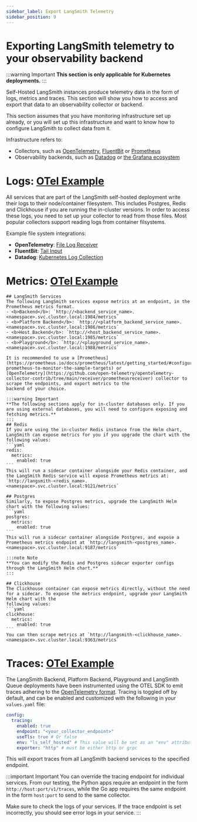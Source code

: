 ```yaml
---
sidebar_label: Export LangSmith Telemetry
sidebar_position: 9
---
```


# Exporting LangSmith telemetry to your observability backend

:::warning Important
**This section is only applicable for Kubernetes deployments.**
:::

Self-Hosted LangSmith instances produce telemetry data in the form of logs, metrics and traces. This section will show you how to access and export that data to
an observability collector or backend.

This section assumes that you have monitoring infrastructure set up already, or you will set up this infrastructure and want to know how to configure LangSmith to collect data from it.

Infrastructure refers to:

- Collectors, such as [OpenTelemetry](https://opentelemetry.io/docs/collector/), [FluentBit](https://docs.fluentbit.io/manual) or [Prometheus](https://prometheus.io/)
- Observability backends, such as [Datadog](https://www.datadoghq.com/) or [the Grafana ecosystem](https://grafana.com/)

# Logs: [OTel Example](./langsmith_collector#logs)

All services that are part of the LangSmith self-hosted deployment write their logs to their node/container filesystem. This includes Postgres, Redis and Clickhouse if you are running the in-cluster versions.
In order to access these logs, you need to set up your collector to read from those files. Most popular collectors support reading logs from container filsystems.

Example file system integrations:

- **OpenTelemetry**: [File Log Receiver](https://github.com/open-telemetry/opentelemetry-collector-contrib/tree/main/receiver/filelogreceiver)
- **FluentBit**: [Tail Input](https://docs.fluentbit.io/manual/pipeline/inputs/tail)
- **Datadog**: [Kubernetes Log Collection](https://docs.datadoghq.com/containers/kubernetes/log/?tab=datadogoperator)

# Metrics: [OTel Example](./langsmith_collector#metrics)

    ## LangSmith Services
    The following LangSmith services expose metrics at an endpoint, in the Prometheus metrics format.
    - <b>Backend</b>: `http://<backend_service_name>.<namespace>.svc.cluster.local:1984/metrics`
    - <b>Platform Backend</b>: `http://<platform_backend_service_name>.<namespace>.svc.cluster.local:1986/metrics`
    - <b>Host Backend</b>: `http://<host_backend_service_name>.<namespace>.svc.cluster.local:1985/metrics`
    - <b>Playground</b>: `http://<playground_service_name>.<namespace>.svc.cluster.local:1988/metrics`

    It is recommended to use a [Prometheus](https://prometheus.io/docs/prometheus/latest/getting_started/#configure-prometheus-to-monitor-the-sample-targets) or
    [OpenTelemetry](https://github.com/open-telemetry/opentelemetry-collector-contrib/tree/main/receiver/prometheusreceiver) collector to scrape the endpoints, and export metrics to the
    backend of your choice.

    :::warning Important
    **The following sections apply for in-cluster databases only. If you are using external databases, you will need to configure exposing and fetching metrics.**
    :::
    ## Redis
    If you are using the in-cluster Redis instance from the Helm chart, LangSmith can expose metrics for you if you upgrade the chart with the following values:
    ```yaml
    redis:
      metrics:
        enabled: true
    ```
    This will run a sidecar container alongside your Redis container, and the LangSmith Redis service will expose Prometheus metrics at: `http://langsmith-<redis_name>.<namespace>.svc.cluster.local:9121/metrics`

    ## Postgres
    Similarly, to expose Postgres metrics, upgrade the LangSmith Helm chart with the following values:
    ```yaml
    postgres:
      metrics:
        enabled: true
    ```
    This will run a sidecar container alongside Postgres, and expose a Prometheus metrics endpoint at `http://langsmith-<postgres_name>.<namespace>.svc.cluster.local:9187/metrics`

    :::note Note
    **You can modify the Redis and Postgres sidecar exporter configs through the LangSmith Helm chart.**
    :::

    ## Clickhouse
    The Clickhouse container can expose metrics directly, without the need for a sidecar. To expose the metrics endpoint, upgrade your LangSmith Helm chart with the
    following values:
    ```yaml
    clickhouse:
      metrics:
        enabled: true
    ```
    You can then scrape metrics at `http://langsmith-<clickhouse_name>.<namespace>.svc.cluster.local:9363/metrics`

# Traces: [OTel Example](./langsmith_collector#traces)

The LangSmith Backend, Platform Backend, Playground and LangSmith Queue deployments have been instrumented using the OTEL SDK to emit
traces adhering to the [OpenTelemetry format](https://opentelemetry.io/docs/concepts/signals/traces/). Tracing is toggled off by default, and can be enabled
and customized with the following in your `values.yaml` file:

```yaml
config:
  tracing:
    enabled: true
    endpoint: "<your_collector_endpoint>"
    useTls: true # Or false
    env: "ls_self_hosted" # This value will be set as an "env" attribute in your spans
    exporter: "http" # must be either http or grpc
```

This will export traces from all LangSmith backend services to the specified endpoint.

:::important Important
You can override the tracing endpoint for individual services. From our testing, the Python apps require an endpoint in the form
`http://host:port/v1/traces`, while the Go app requires the same endpoint in the form `host:port` to send to the same collector.

Make sure to check the logs of your services. If the trace endpoint is set incorrectly, you should see error logs in your service.
:::
